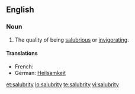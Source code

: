 ==English==

===Noun===
{{en-noun|salubrit|ies}}

#The quality of being [[salubrious]] or [[invigorating]].

====Translations====
{{trans-top|The quality of being salubrious}}
* French: {{t|fr|salubrité|f}}
*German: [[Heilsamkeit]] {{f}}
{{trans-mid}}
{{trans-bottom}}

[[et:salubrity]]
[[io:salubrity]]
[[te:salubrity]]
[[vi:salubrity]]